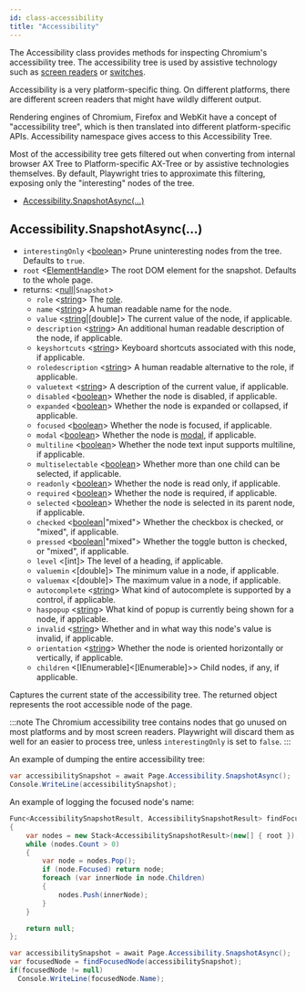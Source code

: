 ```yaml
---
id: class-accessibility
title: "Accessibility"
---
```


The Accessibility class provides methods for inspecting Chromium's accessibility tree. The accessibility tree is used by assistive technology such as [screen readers](https://en.wikipedia.org/wiki/Screen_reader) or [switches](https://en.wikipedia.org/wiki/Switch_access).

Accessibility is a very platform-specific thing. On different platforms, there are different screen readers that might have wildly different output.

Rendering engines of Chromium, Firefox and WebKit have a concept of "accessibility tree", which is then translated into different platform-specific APIs. Accessibility namespace gives access to this Accessibility Tree.

Most of the accessibility tree gets filtered out when converting from internal browser AX Tree to Platform-specific AX-Tree or by assistive technologies themselves. By default, Playwright tries to approximate this filtering, exposing only the "interesting" nodes of the tree.


- [Accessibility.SnapshotAsync(…)](./api/class-accessibility.mdx#accessibilitysnapshotasync)

## Accessibility.SnapshotAsync(…)
- `interestingOnly` <[boolean]> Prune uninteresting nodes from the tree. Defaults to `true`.
- `root` <[ElementHandle]> The root DOM element for the snapshot. Defaults to the whole page.
- returns: <[null]|`Snapshot`>
  - `role` <[string]> The [role](https://www.w3.org/TR/wai-aria/#usage_intro).
  - `name` <[string]> A human readable name for the node.
  - `value` <[string]|[double]> The current value of the node, if applicable.
  - `description` <[string]> An additional human readable description of the node, if applicable.
  - `keyshortcuts` <[string]> Keyboard shortcuts associated with this node, if applicable.
  - `roledescription` <[string]> A human readable alternative to the role, if applicable.
  - `valuetext` <[string]> A description of the current value, if applicable.
  - `disabled` <[boolean]> Whether the node is disabled, if applicable.
  - `expanded` <[boolean]> Whether the node is expanded or collapsed, if applicable.
  - `focused` <[boolean]> Whether the node is focused, if applicable.
  - `modal` <[boolean]> Whether the node is [modal](https://en.wikipedia.org/wiki/Modal_window), if applicable.
  - `multiline` <[boolean]> Whether the node text input supports multiline, if applicable.
  - `multiselectable` <[boolean]> Whether more than one child can be selected, if applicable.
  - `readonly` <[boolean]> Whether the node is read only, if applicable.
  - `required` <[boolean]> Whether the node is required, if applicable.
  - `selected` <[boolean]> Whether the node is selected in its parent node, if applicable.
  - `checked` <[boolean]|"mixed"> Whether the checkbox is checked, or "mixed", if applicable.
  - `pressed` <[boolean]|"mixed"> Whether the toggle button is checked, or "mixed", if applicable.
  - `level` <[int]> The level of a heading, if applicable.
  - `valuemin` <[double]> The minimum value in a node, if applicable.
  - `valuemax` <[double]> The maximum value in a node, if applicable.
  - `autocomplete` <[string]> What kind of autocomplete is supported by a control, if applicable.
  - `haspopup` <[string]> What kind of popup is currently being shown for a node, if applicable.
  - `invalid` <[string]> Whether and in what way this node's value is invalid, if applicable.
  - `orientation` <[string]> Whether the node is oriented horizontally or vertically, if applicable.
  - `children` <[IEnumerable]<[IEnumerable]>> Child nodes, if any, if applicable.

Captures the current state of the accessibility tree. The returned object represents the root accessible node of the page.

:::note
The Chromium accessibility tree contains nodes that go unused on most platforms and by most screen readers. Playwright will discard them as well for an easier to process tree, unless `interestingOnly` is set to `false`.
:::

An example of dumping the entire accessibility tree:

```csharp
var accessibilitySnapshot = await Page.Accessibility.SnapshotAsync();
Console.WriteLine(accessibilitySnapshot);
```

An example of logging the focused node's name:

```csharp
Func<AccessibilitySnapshotResult, AccessibilitySnapshotResult> findFocusedNode = root =>
{
    var nodes = new Stack<AccessibilitySnapshotResult>(new[] { root });
    while (nodes.Count > 0)
    {
        var node = nodes.Pop();
        if (node.Focused) return node;
        foreach (var innerNode in node.Children)
        {
            nodes.Push(innerNode);
        }
    }

    return null;
};

var accessibilitySnapshot = await Page.Accessibility.SnapshotAsync();
var focusedNode = findFocusedNode(accessibilitySnapshot);
if(focusedNode != null)
  Console.WriteLine(focusedNode.Name);
```


[Accessibility]: ./api/class-accessibility.mdx "Accessibility"
[Browser]: ./api/class-browser.mdx "Browser"
[BrowserContext]: ./api/class-browsercontext.mdx "BrowserContext"
[BrowserType]: ./api/class-browsertype.mdx "BrowserType"
[ConsoleMessage]: ./api/class-consolemessage.mdx "ConsoleMessage"
[Dialog]: ./api/class-dialog.mdx "Dialog"
[Download]: ./api/class-download.mdx "Download"
[ElementHandle]: ./api/class-elementhandle.mdx "ElementHandle"
[FileChooser]: ./api/class-filechooser.mdx "FileChooser"
[Frame]: ./api/class-frame.mdx "Frame"
[JSHandle]: ./api/class-jshandle.mdx "JSHandle"
[Keyboard]: ./api/class-keyboard.mdx "Keyboard"
[Mouse]: ./api/class-mouse.mdx "Mouse"
[Page]: ./api/class-page.mdx "Page"
[Playwright]: ./api/class-playwright.mdx "Playwright"
[Request]: ./api/class-request.mdx "Request"
[Response]: ./api/class-response.mdx "Response"
[Route]: ./api/class-route.mdx "Route"
[Selectors]: ./api/class-selectors.mdx "Selectors"
[TimeoutError]: ./api/class-timeouterror.mdx "TimeoutError"
[Touchscreen]: ./api/class-touchscreen.mdx "Touchscreen"
[Video]: ./api/class-video.mdx "Video"
[WebSocket]: ./api/class-websocket.mdx "WebSocket"
[WebSocketFrame]: ./api/class-websocketframe.mdx "WebSocketFrame"
[Worker]: ./api/class-worker.mdx "Worker"
[Element]: https://developer.mozilla.org/en-US/docs/Web/API/element "Element"
[EvaluationArgument]: ./core-concepts.mdx#evaluation-argument "EvaluationArgument"
[Promise]: https://developer.mozilla.org/en-US/docs/Web/JavaScript/Reference/Global_Objects/Promise "Promise"
[iterator]: https://developer.mozilla.org/en-US/docs/Web/JavaScript/Reference/Iteration_protocols "Iterator"
[origin]: https://developer.mozilla.org/en-US/docs/Glossary/Origin "Origin"
[selector]: https://developer.mozilla.org/en-US/docs/Web/CSS/CSS_Selectors "selector"
[Serializable]: https://developer.mozilla.org/en-US/docs/Web/JavaScript/Reference/Global_Objects/JSON/stringify#Description "Serializable"
[UIEvent.detail]: https://developer.mozilla.org/en-US/docs/Web/API/UIEvent/detail "UIEvent.detail"
[UnixTime]: https://en.wikipedia.org/wiki/Unix_time "Unix Time"
[xpath]: https://developer.mozilla.org/en-US/docs/Web/XPath "xpath"

[Array]: https://developer.mozilla.org/en-US/docs/Web/JavaScript/Reference/Global_Objects/Array "Array"
[boolean]: https://developer.mozilla.org/en-US/docs/Web/JavaScript/Data_structures#Boolean_type "Boolean"
[Buffer]: https://nodejs.org/api/buffer.html#buffer_class_buffer "Buffer"
[ChildProcess]: https://nodejs.org/api/child_process.html "ChildProcess"
[Error]: https://nodejs.org/api/errors.html#errors_class_error "Error"
[EventEmitter]: https://nodejs.org/api/events.html#events_class_eventemitter "EventEmitter"
[function]: https://developer.mozilla.org/en-US/docs/Web/JavaScript/Reference/Global_Objects/Function "Function"
[Map]: https://developer.mozilla.org/en-US/docs/Web/JavaScript/Reference/Global_Objects/Map "Map"
[null]: https://developer.mozilla.org/en-US/docs/Web/JavaScript/Reference/Global_Objects/null "null"
[number]: https://developer.mozilla.org/en-US/docs/Web/JavaScript/Data_structures#Number_type "Number"
[Object]: https://developer.mozilla.org/en-US/docs/Web/JavaScript/Reference/Global_Objects/Object "Object"
[Promise]: https://developer.mozilla.org/en-US/docs/Web/JavaScript/Reference/Global_Objects/Promise "Promise"
[Readable]: https://nodejs.org/api/stream.html#stream_class_stream_readable "Readable"
[RegExp]: https://developer.mozilla.org/en-US/docs/Web/JavaScript/Reference/Global_Objects/RegExp "RegExp"
[void]: https://developer.mozilla.org/en-US/docs/Web/JavaScript/Reference/Global_Objects/undefined "void"
[string]: https://developer.mozilla.org/en-US/docs/Web/JavaScript/Data_structures#String_type "string"
[URL]: https://nodejs.org/api/url.html "URL"

[all available image tags]: https://mcr.microsoft.com/v2/playwright/tags/list "all available image tags"
[Docker Hub]: https://hub.docker.com/_/microsoft-playwright "Docker Hub"
[Dockerfile.focal]: https://github.com/microsoft/playwright/blob/master/utils/docker/Dockerfile.focal "Dockerfile.focal"